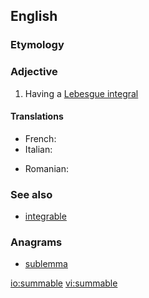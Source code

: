 ==English==

===Etymology===
{{suffix|sum|able|lang=en}}

===Adjective===
{{en-adj}}

# {{context|mathematics|of a function|lang=en}} Having a [[Lebesgue integral]]

====Translations====
{{trans-top|having a Lebesgue integral}}
* French: {{t+|fr|sommable}}
* Italian: {{t|it|sommabile}}
{{trans-mid}}
* Romanian: {{t|ro|sumabil}}
{{trans-bottom}}

===See also===
* [[integrable]]

===Anagrams===
* [[sublemma#English|sublemma]]

[[io:summable]]
[[vi:summable]]